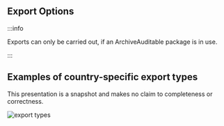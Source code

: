 ## Export Options

:::info

Exports can only be carried out, if an ArchiveAuditable package is in use.  

:::

## Examples of country-specific export types
This presentation is a snapshot and makes no claim to completeness or correctness.

![export types](images/3-exports-FR.png "https://portal-sandbox.fiskaltrust.TLD/Exports/CreateExport?queueId=12341234-1234-1234-1234-123123123123")